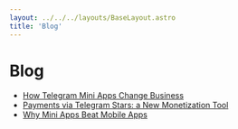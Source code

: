 ```yaml
---
layout: ../../../layouts/BaseLayout.astro
title: 'Blog'
---
```


# Blog

- [How Telegram Mini Apps Change Business](./mini-apps-business)
- [Payments via Telegram Stars: a New Monetization Tool](./telegram-stars-payments)
- [Why Mini Apps Beat Mobile Apps](./mini-apps-vs-mobile)
